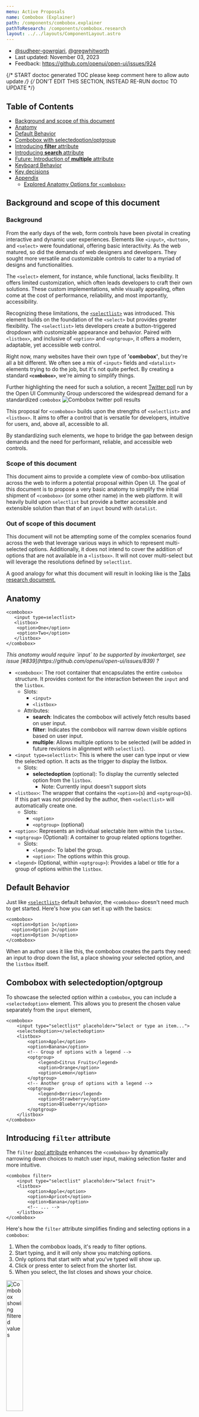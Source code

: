 ```yaml
---
menu: Active Proposals
name: Combobox (Explainer)
path: /components/combobox.explainer
pathToResearch: /components/combobox.research
layout: ../../layouts/ComponentLayout.astro
---
```


- [@sudheer-gowrgiari](https://github.com/sudheer-gowrigari), [@gregwhitworth](https://github.com/gregwhitworth)
- Last updated: November 03, 2023
- Feedback: https://github.com/openui/open-ui/issues/924

{/* START doctoc generated TOC please keep comment here to allow auto update */}
{/* DON'T EDIT THIS SECTION, INSTEAD RE-RUN doctoc TO UPDATE */}

## Table of Contents

- [Background and scope of this document](#background-and-scope-of-this-document)
- [Anatomy](#anatomy)
- [Default Behavior](#default-behavior)
- [Combobox with selectedoption/optgroup](#combobox-with-selectedoptionoptgroup)
- [Introducing **filter** attribute](#introducing-filter-attribute)
- [Introducing **search** attribute](#introducing-search-attribute)
- [Future: Introduction of **multiple** attribute](#future-introduction-of-multiple-attribute)
- [Keyboard Behavior](#keyboard-behavior)
- [Key decisions](#key-decisions)
- [Appendix](#appendix)
  - [Explored Anatomy Options for `<combobox>`](#explored-anatomy-options-for-combobox)

## Background and scope of this document

### Background
From the early days of the web, form controls have been pivotal in creating interactive and dynamic user experiences. Elements like `<input>`, `<button>`, and `<select>` were foundational, offering basic interactivity. As the web matured, so did the demands of web designers and developers. They sought more versatile and customizable controls to cater to a myriad of designs and functionalities.

The `<select>` element, for instance, while functional, lacks flexibility. It offers limited customization, which often leads developers to craft their own solutions. These custom implementations, while visually appealing, often come at the cost of performance, reliability, and most importantly, accessibility.

Recognizing these limitations, the [`<selectlist>`](https://open-ui.org/components/selectlist/) was introduced. This element builds on the foundation of the `<select>` but provides greater flexibility. The `<selectlist>` lets developers create a button-triggered dropdown with customizable appearance and behavior. Paired with `<listbox>`, and inclusive of `<option>` and `<optgroup>`, it offers a modern, adaptable, yet accessible web control.

Right now, many websites have their own type of **'combobox'**, but they're all a bit different. We often see a mix of `<input>` fields and `<datalist>` elements trying to do the job, but it's not quite perfect. By creating a standard **`<combobox>`**, we're aiming to simplify things. 

Further highlighting the need for such a solution, a recent [Twitter poll](https://twitter.com/openuicg/status/1717345237889351911) run by the Open UI Community Group underscored the widespread demand for a standardized ``combobox``
<Image
  src="/images/combobox/combobox-twitterpoll.png"
  alt="Combobox twitter poll results"
/>


This proposal for `<combobox>` builds upon the strengths of `<selectlist>` and `<listbox>`. It aims to offer a control that is versatile for developers, intuitive for users, and, above all, accessible to all.

By standardizing such elements, we hope to bridge the gap between design demands and the need for performant, reliable, and accessible web controls. 

### Scope of this document

This document aims to provide a complete view of combo-box utilisation across the web to inform a potential proposal within Open UI. The goal of this document is to propose a very basic anatomy to simplify the initial shipment of `<combobox>` (or some other name) in the web platform. It will heavily build upon `selectlist` but provide a better accessible and extensible solution than that of an `input` bound with `datalist`.


### Out of scope of this document

This document will not be attempting some of the complex scenarios found across the web that leverage various ways in which to represent multi-selected options. Additionally, it does not intend to cover the addition of options that are not available in a `<listbox>`. It will not cover multi-select but will leverage the resolutions defined by `selectlist`.

A good analogy for what this document will result in looking like is the [Tabs research document.](https://open-ui.org/components/tabs.research.parts/)

## Anatomy

```
<combobox>
   <input type=selectlist>
   <listbox>
	<option>One</option>
	<option>Two</option>
   </listbox>
</combobox>
```

<ComboboxAnatomy />

<div class="question">
  <em>This anatomy would require `input` to be supported by invokertarget, see issue [#839](https://github.com/openui/open-ui/issues/839)  ?</em>
</div>


- `<combobox>`: The root container that encapsulates the entire `combobox` structure. It provides context for the interaction between the `input` and the `listbox`.
  - Slots:
    - `<input>`
    - `<listbox>`
  - Attributes:
    - **search**: Indicates the combobox will actively fetch results based on user input.
    - **filter**: Indicates the combobox will narrow down visible options based on user input.
    - **multiple**: Allows multiple options to be selected (will be added in future revisions in alignment with `selectlist`).
- `<input type=selectlist>`: This is where the user can type input or view the selected option. It acts as the trigger to display the listbox.
  - Slots:
    - **selectedoption** (optional): To display the currently selected option from the `listbox`. 
      - Note: Currently input doesn't support slots
- `<listbox>`: The wrapper that contains the `<option>`(s) and `<optgroup>`(s). If this part was not provided by the author, then `<selectlist>` will automatically create one.
  - Slots:
    - `<option>`
    - `<optgroup>` (optional)
- `<option>`: Represents an individual selectable item within the `listbox`.
- `<optgroup>` (Optional): A container to group related options together.
  - Slots:
    - `<legend>`: To label the group.
    - `<option>`: The options within this group.
- `<legend>` (Optional, within `<optgroup>`): Provides a label or title for a group of options within the `listbox`.

## Default Behavior

Just like [`<selectlist>`](#https://open-ui.org/components/selectlist/#default-behavior) default behavior, the `<combobox>` doesn't need much to get started. Here's how you can set it up with the basics:


```
<combobox>
  <option>Option 1</option>
  <option>Option 2</option>
  <option>Option 3</option>
</combobox>
```


When an author uses it like this, the combobox creates the parts they need: an input to drop down the list, a place showing your selected option, and the `listbox` itself.

## Combobox with selectedoption/optgroup

To showcase the selected option within a `combobox`, you can include a `<selectedoption>` element. This allows you to present the chosen value separately from the `input` element,

```
<combobox>
    <input type="selectlist" placeholder="Select or type an item...">
    <selectedoption></selectedoption>
    <listbox>
        <option>Apple</option>
        <option>Banana</option>
        <!-- Group of options with a legend -->
        <optgroup>
            <legend>Citrus Fruits</legend>
            <option>Orange</option>
            <option>Lemon</option>
        </optgroup>
        <!-- Another group of options with a legend -->
        <optgroup>
            <legend>Berries</legend>
            <option>Strawberry</option>
            <option>Blueberry</option>
        </optgroup>
    </listbox>
</combobox>
```

## Introducing `filter` attribute

The `filter` [_bool_ attribute](https://html.spec.whatwg.org/#boolean-attributes) enhances the `<combobox>` by dynamically narrowing down choices to match user input, making selection faster and more intuitive.


```
<combobox filter>
    <input type="selectlist" placeholder="Select fruit">
    <listbox>
        <option>Apple</option>
        <option>Apricot</option>
        <option>Banana</option>
        <!-- ... -->
    </listbox>
</combobox>
```

Here's how the `filter` attribute simplifies finding and selecting options in a `combobox`:

1. When the combobox loads, it's ready to filter options.
2. Start typing, and it will only show you matching options.
3. Only options that start with what you've typed will show up.
4. Click or press enter to select from the shorter list.
5. When you select, the list closes and shows your choice.

<Image
  src="/images/combobox/comobobox-filter.gif"
  alt="Combobox showing filtered values"
  style="width:30%"
/>

For discussion and suggestions on the naming of the `filter` attribute, please see [Issue #932](https://github.com/openui/open-ui/issues/932).

## Introducing `search` attribute

The `search` attribute adds smart search features to `<combobox>`. It lets users find options in different ways:

**Attribute values:**

* **pattern**: Matches options against a pattern. For example, typing "**^a**" finds options starting with "**a**". definition [here](https://html.spec.whatwg.org/#the-pattern-attribute).
* **startswith**: Shows options that start with the user’s input. Typing "**Ap**" will display "Apple" and "Apricot" but not "Banana". This is the default behavior for **`<selectlist>`** definition [here](https://tc39.es/ecma262/multipage/text-processing.html#sec-string.prototype.startswith).
* **includes** : Searches anywhere in the option text. Typing "**a**" will display "Apple", "Apricot", and "Banana". definition [here](https://tc39.es/ecma262/multipage/text-processing.html#sec-string.prototype.includes).


```
<combobox search>
    <input type="selectlist" placeholder="Select fruit">
    <listbox>
       <option>Apple</option>
        <option>Apricot</option>
        <option>Banana</option>
        <!-- ... -->
    </listbox>
</combobox>
```
<Image
  src="/images/combobox/combo-search.gif"
  alt="Combobox showing search results"
  style="width:30%"
/>
Join the conversation on the naming and values of the `search` attribute in [Issue #931](https://github.com/openui/open-ui/issues/931).

## Future: Introduction of `multiple` attribute

The `multiple` attribute will be specified in detail in a forthcoming update, in sync with the `<selectlist>` element's multi-selection capabilities.


## Keyboard Behavior
Details regarding keyboard interaction for the combobox will follow the [W3C ARIA Authoring Practices for combobox patterns](https://www.w3.org/WAI/ARIA/apg/patterns/combobox/). For further development and discussions, please see the [filed issue](https://github.com/openui/open-ui/issues/929).

## Key decisions
 - Naming of `combobox` element: [Issue #930](https://github.com/openui/open-ui/issues/930)

## Appendix
### Explored Anatomy Options for ``<combobox>``
#### Approach 1


```
<input type="text" list="browsers"  />
<datalist id="browsers">
	<option>firefox</option>
	<option>Chrome</option>
</datalist>
```


**Pros:**



* Native elements

**Cons:**



* You can't achieve multi-select with `<datalist>`:
* grouping options or adding icons next to options, the `<datalist>` approach falls short.
* Inconsistent Browser Support: While most modern browsers support `<datalist>`, the appearance and behavior can be inconsistent across different browsers.


#### Approach 2


```
<selectlist combobox>
  <input type=selectlist>
  <listbox>
	<option>One</option>
	<option>Two</option>
  </listbox>
</selectlist>
```


**Pros:**



* Leveraging the existing `<selectlist>`

**Cons:**



* Need to rely on an opt-in attribute(`combobox`) to modify the behavior of `<selectlist>`.